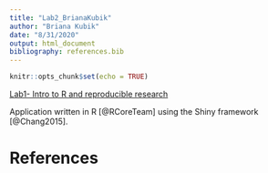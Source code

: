 ```yaml
---
title: "Lab2_BrianaKubik"
author: "Briana Kubik"
date: "8/31/2020"
output: html_document
bibliography: references.bib
---
```


```r
knitr::opts_chunk$set(echo = TRUE)
```


[Lab1- Intro to R and reproducible research](Lab1_BrianaKubik.html)

Application written in R [@RCoreTeam] using the Shiny framework [@Chang2015].

# References

